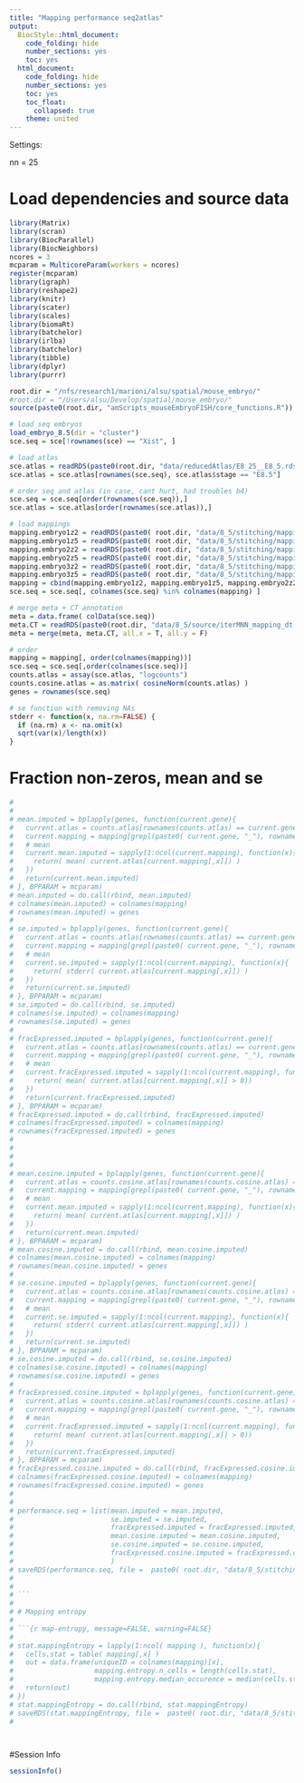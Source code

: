 ```yaml
---
title: "Mapping performance seq2atlas"
output:
  BiocStyle::html_document:
    code_folding: hide
    number_sections: yes
    toc: yes  
  html_document:
    code_folding: hide
    number_sections: yes
    toc: yes
    toc_float:
      collapsed: true
    theme: united
---
```


Settings:

nn = 25

# Load dependencies and source data

```r

library(Matrix)
library(scran)
library(BiocParallel)
library(BiocNeighbors)
ncores = 3
mcparam = MulticoreParam(workers = ncores)
register(mcparam)
library(igraph)
library(reshape2)
library(knitr)
library(scater)
library(scales)
library(biomaRt)
library(batchelor)
library(irlba)
library(batchelor)
library(tibble)
library(dplyr)
library(purrr)

root.dir = "/nfs/research1/marioni/alsu/spatial/mouse_embryo/"
#root.dir = "/Users/alsu/Develop/spatial/mouse_embryo/"
source(paste0(root.dir, "amScripts_mouseEmbryoFISH/core_functions.R"))

# load seq embryos
load_embryo_8.5(dir = "cluster")
sce.seq = sce[!rownames(sce) == "Xist", ]

# load atlas 
sce.atlas = readRDS(paste0(root.dir, "data/reducedAtlas/E8_25__E8_5.rds"))
sce.atlas = sce.atlas[rownames(sce.seq), sce.atlas$stage == "E8.5"]

# order seq and atlas (in case, cant hurt, had troubles b4)
sce.seq = sce.seq[order(rownames(sce.seq)),]
sce.atlas = sce.atlas[order(rownames(sce.atlas)),]

# load mappings
mapping.embryo1z2 = readRDS(paste0( root.dir, "data/8_5/stitching/mapping_seq2atlas_embryo1z2_libsize.rds"))
mapping.embryo1z5 = readRDS(paste0( root.dir, "data/8_5/stitching/mapping_seq2atlas_embryo1z5_libsize.rds"))
mapping.embryo2z2 = readRDS(paste0( root.dir, "data/8_5/stitching/mapping_seq2atlas_embryo2z2_libsize.rds"))
mapping.embryo2z5 = readRDS(paste0( root.dir, "data/8_5/stitching/mapping_seq2atlas_embryo2z5_libsize.rds"))
mapping.embryo3z2 = readRDS(paste0( root.dir, "data/8_5/stitching/mapping_seq2atlas_embryo3z2_libsize.rds"))
mapping.embryo3z5 = readRDS(paste0( root.dir, "data/8_5/stitching/mapping_seq2atlas_embryo3z5_libsize.rds"))
mapping = cbind(mapping.embryo1z2, mapping.embryo1z5, mapping.embryo2z2, mapping.embryo2z5, mapping.embryo3z2, mapping.embryo3z5)
sce.seq = sce.seq[, colnames(sce.seq) %in% colnames(mapping) ]

# merge meta + CT annotation
meta = data.frame( colData(sce.seq))
meta.CT = readRDS(paste0(root.dir, "data/8_5/source/iterMNN_mapping_dt.Rds"))
meta = merge(meta, meta.CT, all.x = T, all.y = F)

# order
mapping = mapping[, order(colnames(mapping))]
sce.seq = sce.seq[,order(colnames(sce.seq))]
counts.atlas = assay(sce.atlas, "logcounts")
counts.cosine.atlas = as.matrix( cosineNorm(counts.atlas) )
genes = rownames(sce.seq)

# se function with removing NAs
stderr <- function(x, na.rm=FALSE) {
  if (na.rm) x <- na.omit(x)
  sqrt(var(x)/length(x))
}


```


# Fraction non-zeros, mean and se

```r


# 
# 
# mean.imputed = bplapply(genes, function(current.gene){
#   current.atlas = counts.atlas[rownames(counts.atlas) == current.gene,]
#   current.mapping = mapping[grepl(paste0( current.gene, "_"), rownames(mapping)),]
#   # mean
#   current.mean.imputed = sapply(1:ncol(current.mapping), function(x){
#     return( mean( current.atlas[current.mapping[,x]]) )
#   })
#   return(current.mean.imputed)
# }, BPPARAM = mcparam)
# mean.imputed = do.call(rbind, mean.imputed)
# colnames(mean.imputed) = colnames(mapping)
# rownames(mean.imputed) = genes
# 
# se.imputed = bplapply(genes, function(current.gene){
#   current.atlas = counts.atlas[rownames(counts.atlas) == current.gene,]
#   current.mapping = mapping[grepl(paste0( current.gene, "_"), rownames(mapping)),]
#   # mean
#   current.se.imputed = sapply(1:ncol(current.mapping), function(x){
#     return( stderr( current.atlas[current.mapping[,x]]) )
#   })
#   return(current.se.imputed)
# }, BPPARAM = mcparam)
# se.imputed = do.call(rbind, se.imputed)
# colnames(se.imputed) = colnames(mapping)
# rownames(se.imputed) = genes
# 
# fracExpressed.imputed = bplapply(genes, function(current.gene){
#   current.atlas = counts.atlas[rownames(counts.atlas) == current.gene,]
#   current.mapping = mapping[grepl(paste0( current.gene, "_"), rownames(mapping)),]
#   # mean
#   current.fracExpressed.imputed = sapply(1:ncol(current.mapping), function(x){
#     return( mean( current.atlas[current.mapping[,x]] > 0))
#   })
#   return(current.fracExpressed.imputed)
# }, BPPARAM = mcparam)
# fracExpressed.imputed = do.call(rbind, fracExpressed.imputed)
# colnames(fracExpressed.imputed) = colnames(mapping)
# rownames(fracExpressed.imputed) = genes
# 
# 
# 
# 
# mean.cosine.imputed = bplapply(genes, function(current.gene){
#   current.atlas = counts.cosine.atlas[rownames(counts.cosine.atlas) == current.gene,]
#   current.mapping = mapping[grepl(paste0( current.gene, "_"), rownames(mapping)),]
#   # mean
#   current.mean.imputed = sapply(1:ncol(current.mapping), function(x){
#     return( mean( current.atlas[current.mapping[,x]]) )
#   })
#   return(current.mean.imputed)
# }, BPPARAM = mcparam)
# mean.cosine.imputed = do.call(rbind, mean.cosine.imputed)
# colnames(mean.cosine.imputed) = colnames(mapping)
# rownames(mean.cosine.imputed) = genes
# 
# se.cosine.imputed = bplapply(genes, function(current.gene){
#   current.atlas = counts.cosine.atlas[rownames(counts.cosine.atlas) == current.gene,]
#   current.mapping = mapping[grepl(paste0( current.gene, "_"), rownames(mapping)),]
#   # mean
#   current.se.imputed = sapply(1:ncol(current.mapping), function(x){
#     return( stderr( current.atlas[current.mapping[,x]]) )
#   })
#   return(current.se.imputed)
# }, BPPARAM = mcparam)
# se.cosine.imputed = do.call(rbind, se.cosine.imputed)
# colnames(se.cosine.imputed) = colnames(mapping)
# rownames(se.cosine.imputed) = genes
# 
# fracExpressed.cosine.imputed = bplapply(genes, function(current.gene){
#   current.atlas = counts.cosine.atlas[rownames(counts.cosine.atlas) == current.gene,]
#   current.mapping = mapping[grepl(paste0( current.gene, "_"), rownames(mapping)),]
#   # mean
#   current.fracExpressed.imputed = sapply(1:ncol(current.mapping), function(x){
#     return( mean( current.atlas[current.mapping[,x]] > 0))
#   })
#   return(current.fracExpressed.imputed)
# }, BPPARAM = mcparam)
# fracExpressed.cosine.imputed = do.call(rbind, fracExpressed.cosine.imputed)
# colnames(fracExpressed.cosine.imputed) = colnames(mapping)
# rownames(fracExpressed.cosine.imputed) = genes
# 
# 
# performance.seq = list(mean.imputed = mean.imputed,
#                        se.imputed = se.imputed,
#                        fracExpressed.imputed = fracExpressed.imputed,
#                        mean.cosine.imputed = mean.cosine.imputed,
#                        se.cosine.imputed = se.cosine.imputed,
#                        fracExpressed.cosine.imputed = fracExpressed.cosine.imputed
#                        )
# saveRDS(performance.seq, file =  paste0( root.dir, "data/8_5/stitching/performance_seq2atlas.rds"))
# 
# 
# ```
# 
# # Mapping entropy
# 
# ```{r map-entropy, message=FALSE, warning=FALSE}
# 
# stat.mappingEntropy = lapply(1:ncol( mapping ), function(x){
#   cells.stat = table( mapping[,x] )
#   out = data.frame(uniqueID = colnames(mapping)[x],
#                    mapping.entropy.n_cells = length(cells.stat), 
#                    mapping.entropy.median_occurence = median(cells.stat, na.rm = T))
#   return(out)
# })
# stat.mappingEntropy = do.call(rbind, stat.mappingEntropy)
# saveRDS(stat.mappingEntropy, file =  paste0( root.dir, "data/8_5/stitching/mappingEntropy_seq2atlas.rds"))
# 




```



#Session Info

```r

sessionInfo()

```
